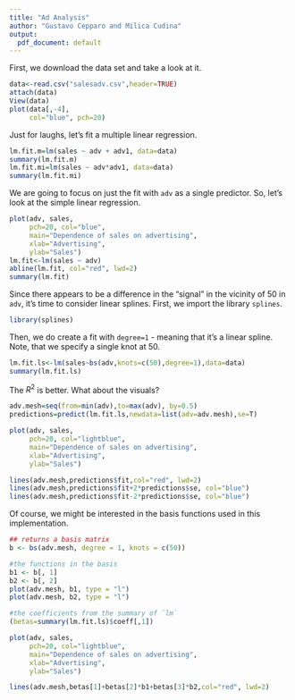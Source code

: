 ```yaml
---
title: "Ad Analysis"
author: "Gustavo Cepparo and Milica Cudina"
output:
  pdf_document: default
---
```


First, we download the data set and take a look at it. 

```r
data<-read.csv("salesadv.csv",header=TRUE)
attach(data)
View(data)
plot(data[,-4],
     col="blue", pch=20)
```

Just for laughs, let's fit a multiple linear regression. 

```r
lm.fit.m=lm(sales ~ adv + adv1, data=data)
summary(lm.fit.m)
lm.fit.mi=lm(sales ~ adv*adv1, data=data)
summary(lm.fit.mi)
```
We are going to focus on just the fit with `adv` as a single predictor. So, let's look at the simple linear regression. 

```r
plot(adv, sales, 
     pch=20, col="blue",
     main="Dependence of sales on advertising",
     xlab="Advertising",
     ylab="Sales")
lm.fit<-lm(sales ~ adv)
abline(lm.fit, col="red", lwd=2)
summary(lm.fit)
```

Since there appears to be a difference in the "signal" in the vicinity of $50$ in `adv`, it's time to consider linear splines. First, we import the library `splines`.

```r
library(splines)
```

Then, we do create a fit with `degree=1` - meaning that it's a linear spline. Note, that we specify a single knot at $50$. 

```r
lm.fit.ls<-lm(sales~bs(adv,knots=c(50),degree=1),data=data)
summary(lm.fit.ls)
```

The $R^2$ is better. What about the visuals? 

```r
adv.mesh=seq(from=min(adv),to=max(adv), by=0.5)
predictions=predict(lm.fit.ls,newdata=list(adv=adv.mesh),se=T)

plot(adv, sales, 
     pch=20, col="lightblue",
     main="Dependence of sales on advertising",
     xlab="Advertising",
     ylab="Sales")

lines(adv.mesh,predictions$fit,col="red", lwd=2)
lines(adv.mesh,predictions$fit+2*predictions$se, col="blue")
lines(adv.mesh,predictions$fit-2*predictions$se, col="blue")
```
Of course, we might be interested in the basis functions used in this implementation. 


```r
## returns a basis matrix
b <- bs(adv.mesh, degree = 1, knots = c(50))  

#the functions in the basis
b1 <- b[, 1]  
b2 <- b[, 2]  
plot(adv.mesh, b1, type = "l")
plot(adv.mesh, b2, type = "l")

#the coefficients from the summary of `lm`
(betas=summary(lm.fit.ls)$coeff[,1])

plot(adv, sales, 
     pch=20, col="lightblue",
     main="Dependence of sales on advertising",
     xlab="Advertising",
     ylab="Sales")

lines(adv.mesh,betas[1]+betas[2]*b1+betas[3]*b2,col="red", lwd=2)
```

